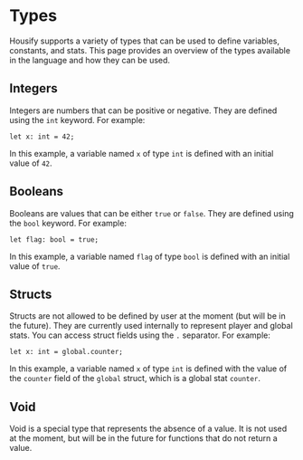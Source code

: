 # Types

Housify supports a variety of types that can be used to define variables, constants, and stats. This page provides an overview of the types available in the language and how they can be used.

## Integers

Integers are numbers that can be positive or negative. They are defined using the `int` keyword. For example:

```hsf
let x: int = 42;
```

In this example, a variable named `x` of type `int` is defined with an initial value of `42`.

## Booleans

Booleans are values that can be either `true` or `false`. They are defined using the `bool` keyword. For example:

```hsf
let flag: bool = true;
```

In this example, a variable named `flag` of type `bool` is defined with an initial value of `true`.

## Structs

Structs are not allowed to be defined by user at the moment (but will be in the future). They are currently used internally to represent player and global stats. You can access struct fields using the `.` separator. For example:

```hsf
let x: int = global.counter;
```

In this example, a variable named `x` of type `int` is defined with the value of the `counter` field of the `global` struct, which is a global stat `counter`.

## Void

Void is a special type that represents the absence of a value. It is not used at the moment, but will be in the future for functions that do not return a value.
